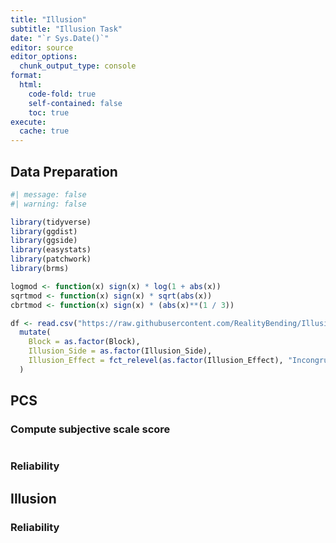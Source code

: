 ```yaml
---
title: "Illusion"
subtitle: "Illusion Task"
date: "`r Sys.Date()`"
editor: source
editor_options: 
  chunk_output_type: console
format:
  html:
    code-fold: true
    self-contained: false
    toc: true
execute: 
  cache: true
---
```



## Data Preparation

```r
#| message: false
#| warning: false

library(tidyverse)
library(ggdist)
library(ggside)
library(easystats)
library(patchwork)
library(brms)

logmod <- function(x) sign(x) * log(1 + abs(x))
sqrtmod <- function(x) sign(x) * sqrt(abs(x))
cbrtmod <- function(x) sign(x) * (abs(x)**(1 / 3))

df <- read.csv("https://raw.githubusercontent.com/RealityBending/IllusionGamePhenomenologicalControl/refs/heads/main/data/data_participants.csv") |>
  mutate(
    Block = as.factor(Block),
    Illusion_Side = as.factor(Illusion_Side),
    Illusion_Effect = fct_relevel(as.factor(Illusion_Effect), "Incongruent", "Congruent")
  ) 
```

## PCS 

### Compute subjective scale score

```r




```

### Reliability



## Illusion 

### Reliability 

